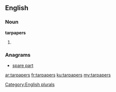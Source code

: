 ==English==

===Noun===
'''tarpapers'''

# {{plural of|[[tarpaper]]}}

===Anagrams===
* [[spare part#English|spare part]]

[[Category:English plurals]]

[[ar:tarpapers]]
[[fr:tarpapers]]
[[ku:tarpapers]]
[[my:tarpapers]]